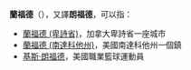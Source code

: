 '''蘭福德'''（{{lang|en|Langford}}），又譯'''朗福德'''，可以指：

*[[蘭福德_(卑詩省)|蘭福德 (卑詩省)]]，加拿大卑詩省一座城市
*[[蘭福德_(南達科他州)|蘭福德 (南達科他州)]]，美國南達科他州一個鎮
*[[基斯·朗福德|基斯·朗福德]]，美國職業籃球運動員

{{disambig|L|Cat=三字譯名消歧義}}